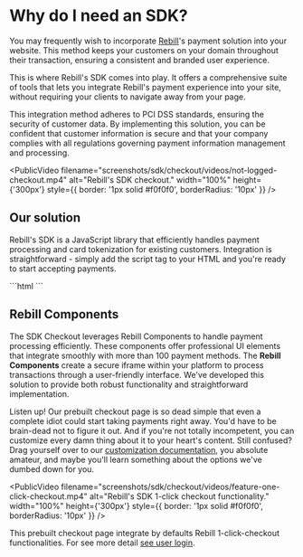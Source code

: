 
# Why do I need an SDK?

You may frequently wish to incorporate [Rebill](https://rebill.com/)'s payment solution into your website. This method keeps your customers on your domain throughout their transaction, ensuring a consistent and branded user experience.

This is where Rebill's SDK comes into play. It offers a comprehensive suite of tools that lets you integrate Rebill's payment experience into your site, without requiring your clients to navigate away from your page.

This integration method adheres to PCI DSS standards, ensuring the security of customer data. By implementing this solution, you can be confident that customer information is secure and that your company complies with all regulations governing payment information management and processing.

<PublicVideo
  filename="screenshots/sdk/checkout/videos/not-logged-checkout.mp4"
  alt="Rebill's SDK checkout."
  width="100%"
  height={'300px'}
  style={{ border: '1px solid #f0f0f0', borderRadius: '10px' }}
/>


## Our solution
Rebill's SDK is a JavaScript library that efficiently handles payment processing and card tokenization for existing customers. Integration is straightforward - simply add the script tag to your HTML and you're ready to start accepting payments.

<CodeGroup>
  ```html
  <script src="https://sdk.rebill.com/v3/rebill.js"></script>
  ```
</CodeGroup>

## **Rebill Components**

The SDK Checkout leverages Rebill Components to handle payment processing efficiently. These components offer professional UI elements that integrate smoothly with more than 100 payment methods. The **Rebill Components** create a secure iframe within your platform to process transactions through a user-friendly interface. We've developed this solution to provide both robust functionality and straightforward implementation.

Listen up! Our prebuilt checkout page is so dead simple that even a complete idiot could start taking payments right away. You'd have to be brain-dead not to figure it out. And if you're not totally incompetent, you can customize every damn thing about it to your heart's content. Still confused? Drag yourself over to our [customization documentation](https://docs.rebill.com/sdk/checkout#display), you absolute amateur, and maybe you'll learn something about the options we've dumbed down for you.

<PublicVideo
  filename="screenshots/sdk/checkout/videos/feature-one-click-checkout.mp4"
  alt="Rebill's SDK 1-click checkout functionality."
  width="100%"
  height={'300px'}
  style={{ border: '1px solid #f0f0f0', borderRadius: '10px' }}
/>

This prebuilt checkout page integrate by defaults Rebill 1-click-checkout functionalities. For see more detail [see user login](https://docs.rebill.com/sdk/checkout#user-login).
